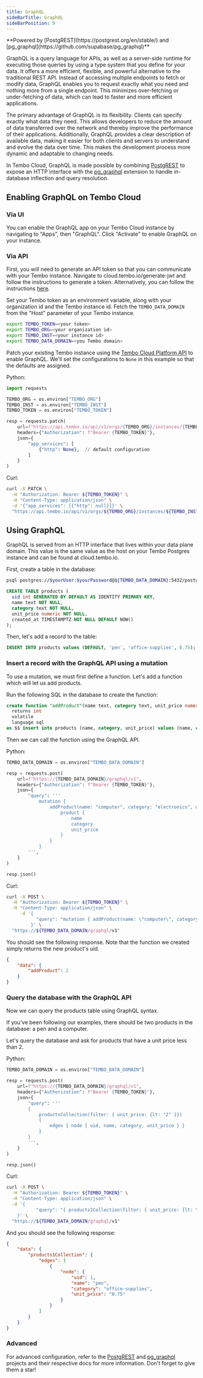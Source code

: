 ```yaml
---
title: GraphQL
sideBarTitle: GraphQL
sideBarPosition: 9
---
```



<Callout variant='info'>
	**Powered by [PostgREST](https://postgrest.org/en/stable/) and
	[pg_graphql](https://github.com/supabase/pg_graphql)**
</Callout>

GraphQL is a query language for APIs, as well as a server-side runtime for executing those queries by using a type system that you define for your data. It offers a more efficient, flexible, and powerful alternative to the traditional REST API. Instead of accessing multiple endpoints to fetch or modify data, GraphQL enables you to request exactly what you need and nothing more from a single endpoint. This minimizes over-fetching or under-fetching of data, which can lead to faster and more efficient applications.

The primary advantage of GraphQL is its flexibility. Clients can specify exactly what data they need. This allows developers to reduce the amount of data transferred over the network and thereby improve the performance of their applications. Additionally, GraphQL provides a clear description of available data, making it easier for both clients and servers to understand and evolve the data over time. This makes the development process more dynamic and adaptable to changing needs.

In Tembo Cloud, GraphQL is made possible by combining [PostgREST](https://postgrest.org/en/stable/) to expose an HTTP interface with the [pg_graphql](https://github.com/supabase/pg_graphql) extension to handle in-database inflection and query resolution.

## Enabling GraphQL on Tembo Cloud

### Via UI

You can enable the GraphQL app on your Tembo Cloud instance by navigating to "Apps", then "GraphQL". Click "Activate" to enable GraphQL on your instance.

### Via API

First, you will need to generate an API token so that you can communicate with your Tembo instance. Navigate to cloud.tembo.io/generate-jwt and follow the instructions to generate a token. Alternatively, you can follow the instructions [here](/docs/development/api).

Set your Tembo token as an environment variable, along with your organization id and the Tembo instance id. Fetch the `TEMBO_DATA_DOMAIN` from the "Host" parameter of your Tembo instance.

```bash
export TEMBO_TOKEN=<your token>
export TEMBO_ORG=<your organization id>
export TEMBO_INST=<your instance id>
export TEMBO_DATA_DOMAIN=<you Tembo domain>
```

Patch your existing Tembo instance using the [Tembo Cloud Platform API](https://api.tembo.io/redoc) to enable GraphQL. We'll set the configurations to `None` in this example so that the defaults are assigned.

Python:

```py
import requests

TEMBO_ORG = os.environ["TEMBO_ORG"]
TEMBO_INST = os.environ["TEMBO_INST"]
TEMBO_TOKEN = os.environ["TEMBO_TOKEN"]

resp = requests.patch(
    url=f"https://api.tembo.io/api/v1/orgs/{TEMBO_ORG}/instances/{TEMBO_INST}",
    headers={"Authorization": f"Bearer {TEMBO_TOKEN}"},
    json={
        "app_services": [
            {"http": None},  // default configuration
        ]
    }
)
```

Curl:

```bash
curl -X PATCH \
  -H "Authorization: Bearer ${TEMBO_TOKEN}" \
  -H "Content-Type: application/json" \
  -d '{"app_services": [{"http": null}]}' \
  "https://api.tembo.io/api/v1/orgs/${TEMBO_ORG}/instances/${TEMBO_INST}"
```

## Using GraphQL

GraphQL is served from an HTTP interface that lives within your data plane domain. This value is the same value as the host on your Tembo Postgres instance and can be found at cloud.tembo.io.

First, create a table in the database:

```bash
psql postgres://$yourUser:$yourPassword@${TEMBO_DATA_DOMAIN}:5432/postgres
```

```sql
CREATE TABLE products (
  uid int GENERATED BY DEFAULT AS IDENTITY PRIMARY KEY,
  name text NOT NULL,
  category text NOT NULL,
  unit_price numeric NOT NULL,
  created_at TIMESTAMPTZ NOT NULL DEFAULT NOW()
);
```

Then, let's add a record to the table:

```sql
INSERT INTO products values (DEFAULT, 'pen', 'office-supplies', 0.75);
```

### Insert a record with the GraphQL API using a mutation

To use a mutation, we must first define a function. Let's add a function which will let us add products.

Run the following SQL in the database to create the function:

```sql
create function "addProduct"(name text, category text, unit_price numeric)
  returns int
  volatile
  language sql
as $$ insert into products (name, category, unit_price) values (name, category, unit_price) returning uid; $$;
```

Then we can call the function using the GraphQL API.

Python:

```py
TEMBO_DATA_DOMAIN = os.environ["TEMBO_DATA_DOMAIN"]

resp = requests.post(
    url=f"https://{TEMBO_DATA_DOMAIN}/graphql/v1",
    headers={"Authorization": f"Bearer {TEMBO_TOKEN}"},
    json={
        "query": '''
            mutation {
                addProduct(name: "computer", category: "electronics", unit_price: "999.99") {
                    product {
                        name
                        category
                        unit_price
                    }
                }
            }
        ''',
    }
)

resp.json()
```

Curl:

```bash
curl -X POST \
  -H "Authorization: Bearer ${TEMBO_TOKEN}" \
  -H "Content-Type: application/json" \
     -d '{
           "query": "mutation { addProduct(name: \"computer\", category: \"electronics\", unit_price: \"999.99\") { product { name, category, unit_price } } }"
         }' \
  "https://${TEMBO_DATA_DOMAIN/graphql/v1"
```

You should see the following response. Note that the function we created simply returns the new product's uid.

```json
{
	"data": {
		"addProduct": 2
	}
}
```

### Query the database with the GraphQL API

Now we can query the products table using GraphQL syntax.

If you've been following our examples, there should be two products in the database: a pen and a computer.

Let's query the database and ask for products that have a unit price less than 2.

Python:

```py
TEMBO_DATA_DOMAIN = os.environ["TEMBO_DATA_DOMAIN"]

resp = requests.post(
    url=f"https://{TEMBO_DATA_DOMAIN}/graphql/v1",
    headers={"Authorization": f"Bearer {TEMBO_TOKEN}"},
    json={
        "query": '''
        {
            productsCollection(filter: { unit_price: {lt: "2" }})
            {
                edges { node { uid, name, category, unit_price } }
            }
        }
        ''',
    }
)

resp.json()
```

Curl:

```bash
curl -X POST \
  -H "Authorization: Bearer ${TEMBO_TOKEN}" \
  -H "Content-Type: application/json" \
  -d '{
           "query": "{ products1Collection(filter: { unit_price: {lt: \"2\" }}) { edges { node { uid, name, category, unit_price } } } }"
    }' \
  "https://${TEMBO_DATA_DOMAIN/graphql/v1"
```

And you should see the following response:

```json
{
	"data": {
		"products1Collection": {
			"edges": [
				{
					"node": {
						"uid": 1,
						"name": "pen",
						"category": "office-supplies",
						"unit_price": "0.75"
					}
				}
			]
		}
	}
}
```

### Advanced

For advanced configuration, refer to the [PostgREST](https://postgrest.org/en/stable/) and [pg_graphql](https://supabase.github.io/pg_graphql/api/) projects and their respective docs for more information. Don't forget to give them a star!
